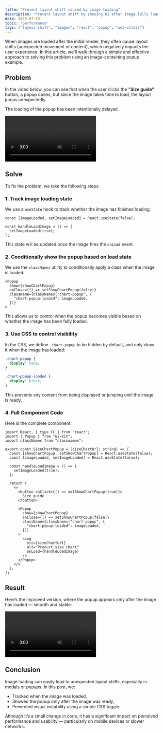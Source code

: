 ```yaml
---
title: "Prevent layout shift caused by image loading"
description: "Prevent layout shift by showing UI after image fully loads."
date: 2025-07-10
topic: "performance"
tags: ["layout-shift", "images", "react", "popup", "web-vitals"]
---
```


When images are loaded after the initial render, they often cause layout shifts (unexpected movement of content), which negatively impacts the user experience. In this article, we’ll walk through a simple and effective approach to solving this problem using an image-containing popup example.

## Problem

In the video below, you can see that when the user clicks the **"Size guide"** button, a popup opens, but since the image takes time to load, the layout jumps unexpectedly.

<Note type="info">
  The loading of the popup has been intentionally delayed.
</Note>

![](./assets/01.mov)

## Solve

To fix the problem, we take the following steps:

### 1. Track image loading state

We use a `useState` hook to track whether the image has finished loading:

```tsx
const [imageLoaded, setImageLoaded] = React.useState(false);

const handleLoadImage = () => {
  setImageLoaded(true);
};
````

This state will be updated once the image fires the `onLoad` event.

### 2. Conditionally show the popup based on load state

We use the `classNames` utility to conditionally apply a class when the image is loaded:

```tsx
<Popup
  show={showChartPopup}
  onClose={() => setShowChartPopup(false)}
  className={classNames("chart-popup", {
    "chart-popup-loaded": imageLoaded,
  })}
>
```

This allows us to control when the popup becomes visible based on whether the image has been fully loaded.

### 3. Use CSS to control visibility

In the CSS, we define `.chart-popup` to be hidden by default, and only show it when the image has loaded:

```scss
.chart-popup {
  display: none;
}

.chart-popup-loaded {
  display: block;
}
```

This prevents any content from being displayed or jumping until the image is ready.

### 4. Full Component Code

Here is the complete component:

```tsx
import React, { type FC } from "react";
import { Popup } from "ui-kit";
import classNames from "classnames";

export const SizeChartPopup = (sizeChartUrl: string) => {
  const [showChartPopup, setShowChartPopup] = React.useState(false);
  const [imageLoaded, setImageLoaded] = React.useState(false);

  const handleLoadImage = () => {
    setImageLoaded(true);
  };

  return (
    <>
      <button onClick={() => setShowChartPopup(true)}>
        Size guide
      </button>

      <Popup
        show={showChartPopup}
        onClose={() => setShowChartPopup(false)}
        className={classNames("chart-popup", {
          "chart-popup-loaded": imageLoaded,
        })}
      >
        <img
          src={sizeChartUrl}
          alt="Product size chart"
          onLoad={handleLoadImage}
        />
      </Popup>
    </>
  );
};
```

## Result

Here’s the improved version, where the popup appears only after the image has loaded — smooth and stable:

![](./assets/02.mov)

## Conclusion

Image loading can easily lead to unexpected layout shifts, especially in modals or popups. In this post, we:

* Tracked when the image was loaded,
* Showed the popup only after the image was ready,
* Prevented visual instability using a simple CSS toggle.

Although it’s a small change in code, it has a significant impact on perceived performance and usability — particularly on mobile devices or slower networks.